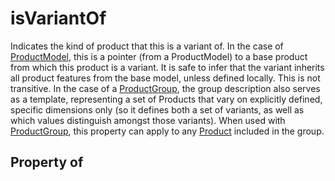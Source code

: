 # isVariantOf

Indicates the kind of product that this is a variant of. In the case of <a class="localLink" href="/ProductModel">ProductModel</a>, this is a pointer (from a ProductModel) to a base product from which this product is a variant. It is safe to infer that the variant inherits all product features from the base model, unless defined locally. This is not transitive. In the case of a <a class="localLink" href="/ProductGroup">ProductGroup</a>, the group description also serves as a template, representing a set of Products that vary on explicitly defined, specific dimensions only (so it defines both a set of variants, as well as which values distinguish amongst those variants). When used with <a class="localLink" href="/ProductGroup">ProductGroup</a>, this property can apply to any <a class="localLink" href="/Product">Product</a> included in the group.

## Property of



